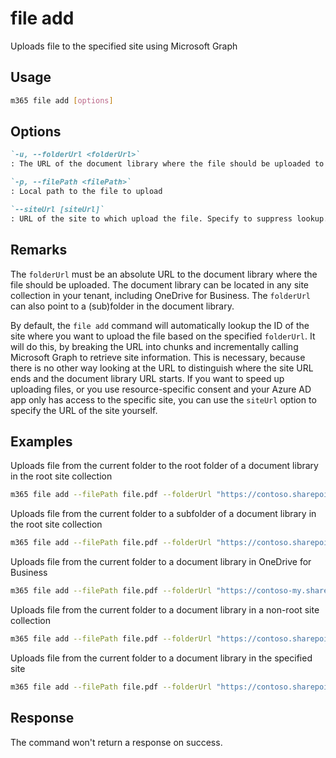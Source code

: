 
# file add

Uploads file to the specified site using Microsoft Graph

## Usage

```sh
m365 file add [options]
```

## Options

```md definition-list
`-u, --folderUrl <folderUrl>`
: The URL of the document library where the file should be uploaded to

`-p, --filePath <filePath>`
: Local path to the file to upload

`--siteUrl [siteUrl]`
: URL of the site to which upload the file. Specify to suppress lookup.
```

<Global />

## Remarks

The `folderUrl` must be an absolute URL to the document library where the file should be uploaded. The document library can be located in any site collection in your tenant, including OneDrive for Business. The `folderUrl` can also point to a (sub)folder in the document library.

By default, the `file add` command will automatically lookup the ID of the site where you want to upload the file based on the specified `folderUrl`. It will do this, by breaking the URL into chunks and incrementally calling Microsoft Graph to retrieve site information. This is necessary, because there is no other way looking at the URL to distinguish where the site URL ends and the document library URL starts. If you want to speed up uploading files, or you use resource-specific consent and your Azure AD app only has access to the specific site, you can use the `siteUrl` option to specify the URL of the site yourself.

## Examples

Uploads file from the current folder to the root folder of a document library in the root site collection

```sh
m365 file add --filePath file.pdf --folderUrl "https://contoso.sharepoint.com/Shared Documents"
```

Uploads file from the current folder to a subfolder of a document library in the root site collection

```sh
m365 file add --filePath file.pdf --folderUrl "https://contoso.sharepoint.com/Shared Documents/Folder"
```

Uploads file from the current folder to a document library in OneDrive for Business

```sh
m365 file add --filePath file.pdf --folderUrl "https://contoso-my.sharepoint.com/personal/steve_contoso_com/Documents"
```

Uploads file from the current folder to a document library in a non-root site collection

```sh
m365 file add --filePath file.pdf --folderUrl "https://contoso.sharepoint.com/sites/Contoso/Shared Documents"
```

Uploads file from the current folder to a document library in the specified site

```sh
m365 file add --filePath file.pdf --folderUrl "https://contoso.sharepoint.com/sites/Contoso/Shared Documents" --siteUrl "https://contoso.sharepoint.com/sites/Contoso"
```

## Response

The command won't return a response on success.
